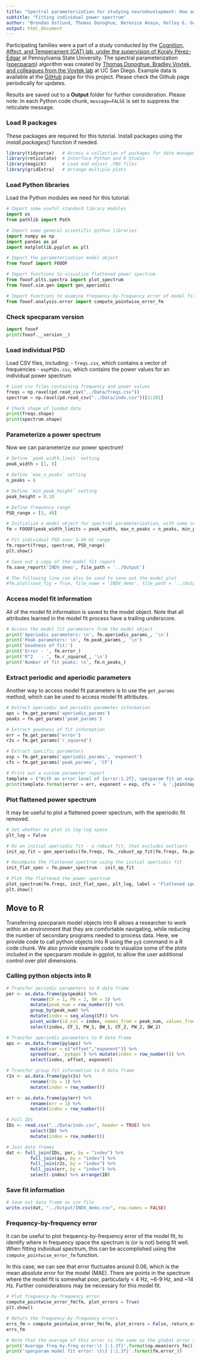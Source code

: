 ```yaml
---
title: "Spectral parameterization for studying neurodevelopment: How and why"
subtitle: "Fitting individual power spectrum"
author: "Brendan Ostlund, Thomas Donoghue, Berenice Anaya, Kelley E. Gunther, Sarah L. Karalunas, Bradley Voytek, & Koraly E. Pérez-Edgar"
output: html_document
---
```

Participating families were a part of a study conducted by the [Cognition, Affect, and Temperament (CAT) lab, under the supervision of Koraly Pérez-Edgar](http://www.catlabpsu.com/) at Pennsylvania State University. The spectral parameterization ([specparam](https://fooof-tools.github.io/fooof/index.html)) algorithm was created by [Thomas Donoghue, Bradley Voytek, and colleagues from the Voytek lab](https://voyteklab.com/) at UC San Diego. Example data is available at the [GitHub](https://github.com/fooof-tools/DevelopmentalDemo) page for this project. Please check the Github page periodically for updates.

Results are saved out to a **Output** folder for further consideration. Please note: In each Python code chunk, `message=FALSE` is set to suppress the reticulate message.


### Load R packages
These packages are required for this tutorial. Install packages using the *install.packages()* function if needed.
```r
library(tidyverse)   # Access a collection of packages for data management 
library(reticulate)  # Interface Python and R Studio
library(magick)      # Load and adjust .PNG files
library(gridExtra)   # Arrange multiple plots
```

### Load Python libraries
Load the Python modules we need for this tutorial.
```python
# Import some useful standard library modules
import os
from pathlib import Path

# Import some general scientific python libraries
import numpy as np
import pandas as pd
import matplotlib.pyplot as plt

# Import the parameterization model object
from fooof import FOOOF

# Import functions to visualize flattened power spectrum
from fooof.plts.spectra import plot_spectrum
from fooof.sim.gen import gen_aperiodic

# Import functions to examine frequency-by-frequency error of model fits
from fooof.analysis.error import compute_pointwise_error_fm
```

### Check specparam version
```python
import fooof
print(fooof.__version__)
```

### Load individual PSD
Load CSV files, including:
- `freqs.csv`, which contains a vector of frequencies
- `eopPSDs.csv`, which contains the power values for an individual power spectrum
```python
# Load csv files containing frequency and power values
freqs = np.ravel(pd.read_csv("../Data/freqs.csv"))
spectrum = np.ravel(pd.read_csv("../Data/indv.csv"))[1:101]
```

```python
# Check shape of loaded data
print(freqs.shape)
print(spectrum.shape)
```

### Parameterize a power spectrum
Now we can parameterize our power spectrum!
```python
# Define `peak_width_limit` setting
peak_width = [1, 8]

# Define `max_n_peaks` setting
n_peaks = 6

# Define `min_peak_height` setting
peak_height = 0.10

# Define frequency range
PSD_range = [3, 40]
```

```python
# Initialize a model object for spectral parameterization, with some settings
fm = FOOOF(peak_width_limits = peak_width, max_n_peaks = n_peaks, min_peak_height = peak_height, verbose = False)
```

```python
# Fit individual PSD over 3-40 Hz range
fm.report(freqs, spectrum, PSD_range)
plt.show()
```

```python
# Save out a copy of the model fit report
fm.save_report('INDV_demo', file_path = '../Output')

# The following line can also be used to save out the model plot
#fm.plot(save_fig = True, file_name = 'INDV_demo', file_path = '../Output')
```

### Access model fit information
All of the model fit information is saved to the model object. Note that all attributes learned in the model fit process have a trailing underscore.
```python
# Access the model fit parameters from the model object
print('Aperiodic parameters: \n', fm.aperiodic_params_, '\n')
print('Peak parameters: \n', fm.peak_params_, '\n')
print('Goodness of fit:')
print('Error - ', fm.error_)
print('R^2   - ', fm.r_squared_, '\n')
print('Number of fit peaks: \n', fm.n_peaks_)
```


### Extract periodic and aperiodic parameters
Another way to access model fit parameters is to use the `get_params` method, which can be used to access model fit attributes.
```python
# Extract aperiodic and periodic parameter information
aps = fm.get_params('aperiodic_params')
peaks = fm.get_params('peak_params')
```

```python
# Extract goodness of fit information
err = fm.get_params('error')
r2s = fm.get_params('r_squared')
```

```python
# Extract specific parameters 
exp = fm.get_params('aperiodic_params', 'exponent')
cfs = fm.get_params('peak_params', 'CF')
```

```python
# Print out a custom parameter report
template = ("With an error level of {error:1.2f}, specparam fit an exponent of {exponent:1.2f} and peaks of {cfs:s} Hz.")
print(template.format(error = err, exponent = exp, cfs = ' & '.join(map(str, [round(CF, 2) for CF in cfs]))))
```

### Plot flattened power spectrum
It may be useful to plot a flattened power spectrum, with the aperiodic fit removed. 
```python
# Set whether to plot in log-log space
plt_log = False
```

```python
# Do an initial aperiodic fit - a robust fit, that excludes outliers
init_ap_fit = gen_aperiodic(fm.freqs, fm._robust_ap_fit(fm.freqs, fm.power_spectrum))

# Recompute the flattened spectrum using the initial aperiodic fit
init_flat_spec = fm.power_spectrum - init_ap_fit
```

```python
# Plot the flattened the power spectrum
plot_spectrum(fm.freqs, init_flat_spec, plt_log, label = 'Flattened spectrum', color = 'black')
plt.show()
```

## Move to R 
Transferring specparam model objects into R allows a researcher to work within an environment that they are comfortable navigating, while reducing the number of secondary programs needed to process data. Here, we provide code to call python objects into R using the `py$` command in a R code chunk. We also provide example code to visualize some of the plots included in the specparam module in ggplot, to allow the user additional control over plot dimensions. 

### Calling python objects into R
```r
# Transfer periodic parameters to R data frame
per <- as.data.frame(py$peaks) %>% 
         rename(CF = 1, PW = 2, BW = 3) %>% 
         mutate(peak_num = row_number()) %>% 
         group_by(peak_num) %>% 
         mutate(index = seq_along(CF)) %>%
         pivot_wider(id_col = index, names_from = peak_num, values_from = c(CF, PW, BW)) %>% 
         select(index, CF_1, PW_1, BW_1, CF_2, PW_2, BW_2) 
```

```r
# Transfer aperiodic parameters to R data frame
aps <- as.data.frame(py$aps) %>% 
         mutate(var = c("offset","exponent")) %>% 
         spread(var, `py$aps`) %>% mutate(index = row_number()) %>% 
         select(index, offset, exponent)
```

```r
# Transfer group fit information to R data frame
r2s <- as.data.frame(py$r2s) %>% 
         rename(r2s = 1) %>% 
         mutate(index = row_number())

err <- as.data.frame(py$err) %>% 
         rename(err = 1) %>% 
         mutate(index = row_number())
```

```r
# Pull IDs 
IDs <- read.csv("../Data/indv.csv", header = TRUE) %>% 
         select(ID) %>% 
         mutate(index = row_number())  

# Join data frames
dat <- full_join(IDs, per, by = "index") %>% 
         full_join(aps, by = "index") %>%
         full_join(r2s, by = "index") %>% 
         full_join(err, by = "index") %>% 
         select(-index) %>% arrange(ID)
```

### Save fit information
```r
# Save out data frame as csv file
write.csv(dat, "../Output/INDV_demo.csv", row.names = FALSE)
```

### Frequency-by-frequency error
It can be useful to plot frequency-by-frequency error of the model fit, to identify where in frequency space the spectrum is (or is not) being fit well. When fitting individual spectrum, this can be accomplished using the `compute_pointwise_error_fm` function.

In this case, we can see that error fluctuates around 0.06, which is the mean absolute error for the model (MAE). There are points in the spectrum where the model fit is somewhat poor, particularly < 4 Hz, ~6-9 Hz, and ~14 Hz. Further considerations may be necessary for this model fit.
```python
# Plot frequency-by-frequency error 
compute_pointwise_error_fm(fm, plot_errors = True)
plt.show()
```

```python
# Return the frequency-by-frequency errors
errs_fm = compute_pointwise_error_fm(fm, plot_errors = False, return_errors = True)
errs_fm
```

```python
# Note that the average of this error is the same as the global error stored
print('Average freq-by-freq error:\t {:1.3f}'.format(np.mean(errs_fm)))
print('specparam model fit error: \t\t {:1.3f}'.format(fm.error_))
```

